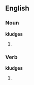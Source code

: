 ==English==

===Noun===
'''kludges'''

# {{plural of|[[kludge]]}}

===Verb===
'''kludges'''

# {{third-person singular of|[[kludge]]}}